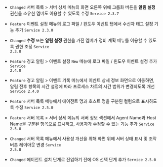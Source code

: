 - <code class="Changed">Changed</code> <span class="uitext">서버 목록</span> &gt; <span class="uitext">서버 상세</span> 메뉴의 화면 오른쪽 위에 <span class="uitext">그룹화</span> 버튼을 <b>알림 설정</b> 권한을 소유한 멤버도 이용할 수 있도록 수정 <code class='changelog-service'>Service 2.3.7​</code>

- <code class="Feature">Feature</code> <span class="uitext">이벤트 설정</span> 메뉴의 <span class="uitext">로그 파일 / 윈도우 이벤트</span> 탭에서 수신자 태그 설정 기능 추가 <code class='changelog-service'>Service 2.3.0​</code>

- <code class="Changed">Changed</code> <b>수정</b> 또는 <b>알림 설정</b> 권한을 가진 멤버가 <span class="uitext">정비 계획</span> 메뉴를 이용할 수 있도록 권한 조정 <code class='changelog-service'>Service 2.3.0​</code>

- <code class="Feature">Feature</code> <span class="uitext">경고 알림</span> &gt; <span class="uitext">이벤트 설정</span> <code class="newfunc">New</code> 메뉴에 <span class="uitext">로그 파일 / 윈도우 이벤트</span> 설정 추가 <code class='changelog-service'>Service 2.4.0​</code>

- <code class="Feature">Feature</code> <span class="uitext">경고 알림</span> &gt; <span class="uitext">이벤트 기록</span> 메뉴에서 이벤트 상세 정보 화면으로 이동하면, <span class="uitext">알림 전후</span> 항목의 시간 설정에 따라 프로세스 차트의 시간 범위가 변경되도록 개선 <code class='changelog-service'>Service 2.4.0​</code>

- <code class="Feature">Feature</code> <span class="uitext">서버 목록</span> 메뉴에서 <span class="uitext">에이전트 명</span>과 <span class="uitext">호스트 명</span>을 구분된 컬럼으로 표시하도록 수정 <code class='changelog-service'>Service 2.5.0​</code>

- <code class="Feature">Feature</code> <span class="uitext">서버 목록</span> &gt; <span class="uitext">서버 상세</span> 메뉴의 <span class="uitext">서버 정보</span> 섹션에서 Agent Name과 Host Name을 구분된 항목으로 표시하고, 사용자가 수정할 수 있는 기능 추가 <code class='changelog-service'>Service 2.5.0​</code>

- <code class="Changed">Changed</code> <span class="uitext">서버 목록</span> 메뉴에서 사용성 개선을 위해 화면 위에 서버 상태 표시 및 조작 버튼 레이아웃 변경 <code class='changelog-service'>Service 2.5.0​</code>

- <code class="Changed">Changed</code> <span class="uitext">에이전트 설치</span> 단계로 진입하기 전에 OS 선택 단계 추가 <code class='changelog-service'>Service 2.5.0​</code>

